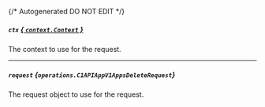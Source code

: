 {/* Autogenerated DO NOT EDIT  */}

##### `ctx` [*{ `context.Context` }*](https://pkg.go.dev/context#Context)
The context to use for the request.

---
##### `request` *{`operations.C1APIAppV1AppsDeleteRequest`}*
The request object to use for the request.

<Collapsible openLabel={Labels.showProperties} closeLabel={Labels.hideProperties}>
  <C1APIAppV1AppsDeleteRequest />
</Collapsible>

